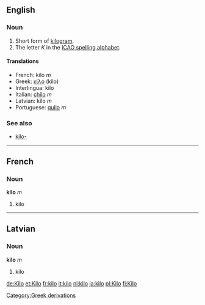 ==English==
===Noun===
#Short form of [[kilogram]].
#The letter ''K'' in the [[ICAO spelling alphabet]].

====Translations====
*French: kilo ''m''
*Greek: [[κίλο]] (kilo)
*Interlingua: kilo
*Italian: [[chilo]] ''m''
*Latvian: kilo ''m''
*Portuguese: [[quilo]] ''m''

===See also===
*[[kilo-]]

----
==French==
===Noun===
'''kilo''' ''m''

#kilo


----
==Latvian==
===Noun===
'''kilo''' ''m''

#kilo

[[Category:Greek derivations]]

[[de:Kilo]]
[[et:Kilo]]
[[fr:kilo]]
[[it:kilo]]
[[nl:kilo]]
[[ja:kilo]]
[[pl:Kilo]]
[[fi:Kilo]]